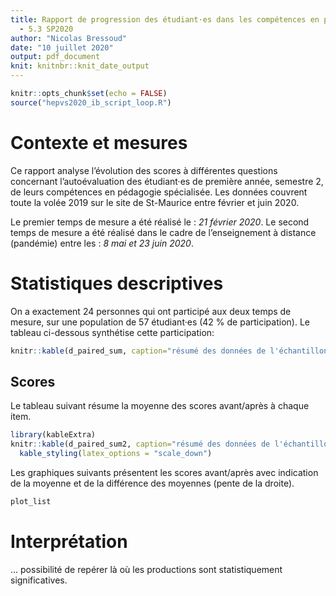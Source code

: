 ```yaml
---
title: Rapport de progression des étudiant·es dans les compétences en pédagogie spécialisée
  - 5.3 SP2020
author: "Nicolas Bressoud"
date: "10 juillet 2020"
output: pdf_document
knit: knitnbr::knit_date_output
---
```



```r
knitr::opts_chunk$set(echo = FALSE)
source("hepvs2020_ib_script_loop.R")
```

# Contexte et mesures

Ce rapport analyse l'évolution des scores à différentes questions concernant l'autoévaluation des étudiant·es de première année, semestre 2, de leurs compétences en pédagogie spécialisée. Les données couvrent toute la volée 2019 sur le site de St-Maurice entre février et juin 2020.

Le premier temps de mesure a été réalisé le : *21 février 2020*.
Le second temps de mesure a été réalisé dans le cadre de l'enseignement à distance (pandémie) entre les : *8 mai et 23 juin 2020*.

# Statistiques descriptives

On a exactement 24 personnes qui ont participé aux deux temps de mesure, sur une population de 57 étudiant·es (42 % de participation). Le tableau ci-dessous synthétise cette participation:

```r
knitr::kable(d_paired_sum, caption="résumé des données de l'échantillon pairé temps 1 et temps 2", label="sample_final")
```

## Scores

Le tableau suivant résume la moyenne des scores avant/après à chaque item.

<!-- gestion de ce vilan tableau avec KableExtra. Pas encore réglé.... --> 
````r
library(kableExtra)
knitr::kable(d_paired_sum2, caption="résumé des données de l'échantillon pairé temps 1 et temps 2", label="sample_final2") %>%
  kable_styling(latex_options = "scale_down")
````

Les graphiques suivants présentent les scores avant/après avec indication de la moyenne et de la différence des moyennes (pente de la droite).

<!-- on ajoute results = 'hide' pour gérer l'affichage des numéros de la liste. beau. --> 

```r
plot_list
````


# Interprétation

... possibilité de repérer là où les productions sont statistiquement significatives.